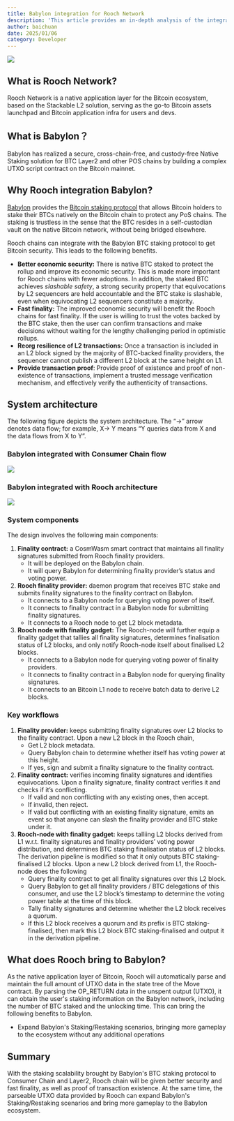 ```yaml
---
title: Babylon integration for Rooch Network
description: 'This article provides an in-depth analysis of the integration between Rooch Network and Babylon, detailing how BTC staking enhances L2 security and finality, and how Rooch expands Babylon's staking scenarios through UTXO data parsing. The article includes comprehensive system architecture design and key workflow explanations.'
author: baichuan
date: 2025/01/06
category: Developer
---
```



<PostHeader />

![](/blog/babylon-integration.jpg)

## What is Rooch Network?
Rooch Network is a native application layer for the Bitcoin ecosystem, based on the Stackable L2 solution, serving as the go-to Bitcoin assets launchpad and Bitcoin application infra for users and devs.

## What is Babylon？
Babylon has realized a secure, cross-chain-free, and custody-free Native Staking solution for BTC Layer2 and other POS chains by building a complex UTXO script contract on the Bitcoin mainnet.

## Why Rooch integration Babylon?
[Babylon](https://github.com/babylonlabs-io) provides the [Bitcoin staking protocol](https://docs.babylonlabs.io/assets/files/btc_staking_litepaper-32bfea0c243773f0bfac63e148387aef.pdf) that allows Bitcoin holders to stake their BTCs natively on the Bitcoin chain to protect any PoS chains. The staking is trustless in the sense that the BTC resides in a self-custodian vault on the native Bitcoin network, without being bridged elsewhere.

Rooch chains can integrate with the Babylon BTC staking protocol to get Bitcoin security. This leads to the following benefits.

- **Better economic security:** There is native BTC staked to protect the rollup and improve its economic security. This is made more important for Rooch chains with fewer adoptions. In addition, the staked BTC achieves *slashable safety*, a strong security property that equivocations by L2 sequencers are held accountable and the BTC stake is slashable, even when equivocating L2 sequencers constitute a majority.
- **Fast finality:** The improved economic security will benefit the Rooch chains for fast finality. If the user is willing to trust the votes backed by the BTC stake, then the user can confirm transactions and make decisions without waiting for the lengthy challenging period in optimistic rollups.
- **Reorg resilience of L2 transactions:** Once a transaction is included in an L2 block signed by the majority of BTC-backed finality providers, the sequencer cannot publish a different L2 block at the same height on L1.
- **Provide transaction proof**: Provide proof of existence and proof of non-existence of transactions, implement a trusted message verification mechanism, and effectively verify the authenticity of transactions.

## System architecture
The following figure depicts the system architecture. The “→” arrow denotes data flow; for example, X→ Y means “Y queries data from X and the data flows from X to Y”.

### Babylon integrated with Consumer Chain flow
![](/blog/babylon-integration-for-rooch-network/babylon-integration-consumer-chain.jpeg)

### Babylon integrated with Rooch architecture
![](/blog/babylon-integration-for-rooch-network/babylon-integration-for-rooch.png)

### System components

The design involves the following main components:

1. **Finality contract:** a CosmWasm smart contract that maintains all finality signatures submitted from Rooch finality providers.
    - It will be deployed on the Babylon chain.
    - It will query Babylon for determining finality provider’s status and voting power.
2. **Rooch finality provider:** daemon program that receives BTC stake and submits finality signatures to the finality contract on Babylon.
    - It connects to a Babylon node for querying voting power of itself.
    - It connects to finality contract in a Babylon node for submitting finality signatures.
    - It connects to a Rooch node to get L2 block metadata.
3. **Rooch node with finality gadget:** The Rooch-node will further equip a finality gadget that tallies all finality signatures, determines finalisation status of L2 blocks, and only notify Rooch-node itself about finalised L2 blocks.
    - It connects to a Babylon node for querying voting power of finality providers.
    - It connects to finality contract in a Babylon node for querying finality signatures.
    - It connects to an Bitcoin L1 node to receive batch data to derive L2 blocks.

### Key workflows

1. **Finality provider:** keeps submitting finality signatures over L2 blocks to the finality contract.
    Upon a new L2 block in the Rooch chain,
    - Get L2 block metadata.
    - Query Babylon chain to determine whether itself has voting power at this height.
    - If yes, sign and submit a finality signature to the finality contract.
2. **Finality contract:** verifies incoming finality signatures and identifies equivocations.
    Upon a finality signature, finality contract verifies it and checks if it’s conflicting.
    - If valid and non conflicting with any existing ones, then accept.
    - If invalid, then reject.
    - If valid but conflicting with an existing finality signature, emits an event so that anyone can slash the finality provider and BTC stake under it.
3. **Rooch-node with finality gadget:** keeps talliing L2 blocks derived from L1 w.r.t. finality signatures and finality providers’ voting power distribution, and determines BTC staking finalisation status of L2 blocks. The derivation pipeline is modified so that it only outputs BTC staking-finalised L2 blocks.
    Upon a new L2 block derived from L1, the Rooch-node does the following
    - Query finality contract to get all finality signatures over this L2 block.
    - Query Babylon to get all finality providers / BTC delegations of this consumer, and use the L2 block’s timestamp to determine the voting power table at the time of this block.
    - Tally finality signatures and determine whether the L2 block receives a quorum.
    - If this L2 block receives a quorum and its prefix is BTC staking-finalised, then mark this L2 block BTC staking-finalised and output it in the derivation pipeline.

## What does Rooch bring to Babylon?

As the native application layer of Bitcoin, Rooch will automatically parse and maintain the full amount of UTXO data in the state tree of the Move contract. By parsing the OP_RETURN data in the unspent output (UTXO), it can obtain the user's staking information on the Babylon network, including the number of BTC staked and the unlocking time. This can bring the following benefits to Babylon.

- Expand Babylon's Staking/Restaking scenarios, bringing more gameplay to the ecosystem without any additional operations

## Summary

With the staking scalability brought by Babylon's BTC staking protocol to Consumer Chain and Layer2, Rooch chain will be given better security and fast finality, as well as proof of transaction existence. At the same time, the parseable UTXO data provided by Rooch can expand Babylon's Staking/Restaking scenarios and bring more gameplay to the Babylon ecosystem.

